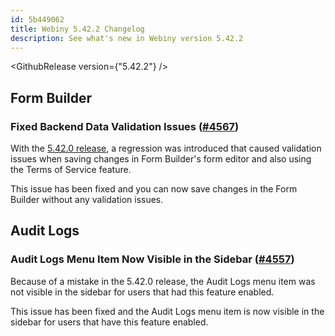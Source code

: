 ```yaml
---
id: 5b449062
title: Webiny 5.42.2 Changelog
description: See what's new in Webiny version 5.42.2
---
```


<GithubRelease version={"5.42.2"} />

## Form Builder

### Fixed Backend Data Validation Issues ([#4567](https://github.com/webiny/webiny-js/pull/4567))

With the [5.42.0 release](/docs/release-notes/5.42.0/changelog), a regression was introduced that caused validation issues when saving changes in Form Builder's form editor and also using the Terms of Service feature. 

This issue has been fixed and you can now save changes in the Form Builder without any validation issues.

## Audit Logs

### Audit Logs Menu Item Now Visible in the Sidebar ([#4557](https://github.com/webiny/webiny-js/pull/4557))

Because of a mistake in the 5.42.0 release, the Audit Logs menu item was not visible in the sidebar for users that had this feature enabled.

This issue has been fixed and the Audit Logs menu item is now visible in the sidebar for users that have this feature enabled.

